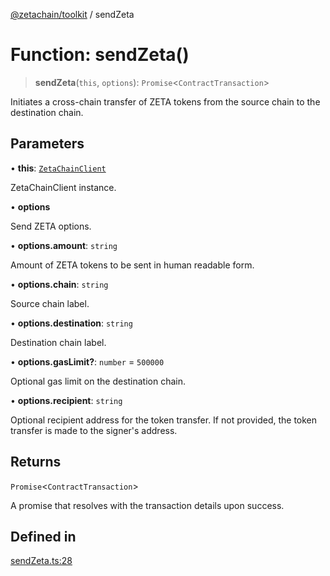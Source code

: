 [@zetachain/toolkit](/src/pages/developers/frontend/toolkit/index.mdx) / sendZeta

# Function: sendZeta()

> **sendZeta**(`this`, `options`): `Promise`\<`ContractTransaction`\>

Initiates a cross-chain transfer of ZETA tokens from the source chain to the
destination chain.

## Parameters

• **this**: [`ZetaChainClient`](toolkit/Class.ZetaChainClient.md)

ZetaChainClient instance.

• **options**

Send ZETA options.

• **options.amount**: `string`

Amount of ZETA tokens to be sent in human readable form.

• **options.chain**: `string`

Source chain label.

• **options.destination**: `string`

Destination chain label.

• **options.gasLimit?**: `number` = `500000`

Optional gas limit on the destination chain.

• **options.recipient**: `string`

Optional recipient address for the token transfer. If not
provided, the token transfer is made to the signer's address.

## Returns

`Promise`\<`ContractTransaction`\>

A promise that resolves with the transaction details upon success.

## Defined in

[sendZeta.ts:28](https://github.com/zeta-chain/toolkit/blob/542ef856894da0ed38ef2a757d2c0d70c2bb020d/packages/client/src/sendZeta.ts#L28)
